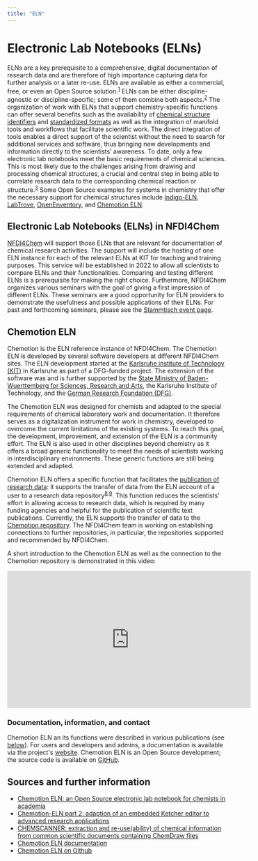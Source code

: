 ```yaml
---
title: "ELN"
---
```


# Electronic Lab Notebooks (ELNs)

ELNs are a key prerequisite to a comprehensive, digital documentation of research data and are therefore of high importance capturing data for further analysis or a later re-use. ELNs are available as either a commercial, free, or even an Open Source solution.<sup>[1](https://doi.org/10.1186/s13321-017-0240-0)</sup> ELNs can be either discipline-agnostic or discipline-specific; some of them combine both aspects.<sup>[2](https://doi.org/10.1186/s13321-017-0240-0)</sup> The organization of work with ELNs that support chemistry-specific functions can offer several benefits such as the availability of [chemical structure identifiers](70_machine-readable_chemical_structures.mdx) and [standardized formats](40_format_standards.mdx) as well as the integration of manifold tools and workflows that facilitate scientific work. The direct integration of tools enables a direct support of the scientist without the need to search for additional services and software, thus bringing new developments and information directly to the scientists’ awareness. To date, only a few electronic lab notebooks meet the basic requirements of chemical sciences. This is most likely due to the challenges arising from drawing and processing chemical structures, a crucial and central step in being able to correlate research data to the corresponding chemical reaction or structure.<sup>[3](https://doi.org/10.1186/s13321-017-0240-0)</sup> Some Open Source examples for systems in chemistry that offer the necessary support for chemical structures include [Indigo-ELN](https://lifescience.opensource.epam.com/indigo/eln/index.html), [LabTrove](http://labtrove.org/), [OpenEnventory](http://www.open-enventory.de/), and [Chemotion ELN](https://eln.chemotion.net/home).

## Electronic Lab Notebooks (ELNs) in NFDI4Chem

[NFDI4Chem](https://www.nfdi4chem.de/) will support those ELNs that are relevant for documentation of chemical research activities. The support will include the hosting of one ELN instance for each of the relevant ELNs at KIT for teaching and training purposes. This service will be established in 2022 to allow all scientists to compare ELNs and their functionalities. Comparing and testing different ELNs is a prerequisite for making the right choice. Furthermore, NFDI4Chem organizes various seminars with the goal of giving a first impression of different ELNs. These seminars are a good opportunity for ELN providers to demonstrate the usefulness and possible applications of their ELNs. For past and forthcoming seminars, please see the [Stammtisch event page](https://www.nfdi4chem.de/index.php/event/stammtisch-chemotion/).

## Chemotion ELN

Chemotion is the ELN reference instance of NFDI4Chem. The Chemotion ELN is developed by several software developers at different NFDI4Chem sites. The ELN development started at the [Karlsruhe institute of Technology (KIT)](https://www.kit.edu/) in Karlsruhe as part of a DFG-funded project. The extension of the software was and is further supported by the [State Ministry of Baden-Wuerttemberg for Sciences, Research and Arts](https://mwk.baden-wuerttemberg.de/), the Karlsruhe Institute of Technology, and the [German Research Foundation (DFG)](https://www.dfg.de/).

The Chemotion ELN was designed for chemists and adapted to the special requirements of chemical laboratory work and documentation. It therefore serves as a digitalization instrument for work in chemistry, developed to overcome the current limitations of the existing systems. To reach this goal, the development, improvement, and extension of the ELN is a community effort. The ELN is also used in other disciplines beyond chemistry as it offers a broad generic functionality to meet the needs of scientists working in interdisciplinary environments. These generic functions are still being extended and adapted.

Chemotion ELN offers a specific function that facilitates the [publication of research data](../30_data/60_data_publication.mdx): it supports the transfer of data from the ELN account of a user to a research data repository<sup>[8](https://doi.org/10.1186/s13321-018-0292-9),[9](https://doi.org/10.1186/s13321-018-0292-9)</sup>. This function reduces the scientists' effort in allowing access to research data, which is required by many funding agencies and helpful for the publication of scientific text publications. Currently, the ELN supports the transfer of data to the [Chemotion repository](https://www.chemotion-repository.net/welcome). The NFDI4Chem team is working on establishing connections to further repositories, in particular, the repositories supported and recommended by NFDI4Chem.

A short introduction to the Chemotion ELN as well as the connection to the Chemotion repository is demonstrated in this video:
<iframe width="560" height="315" src="https://www.youtube.com/embed/tZHaP6DW-Dw" frameborder="0" allow="accelerometer; autoplay; encrypted-media; gyroscope; picture-in-picture" allowfullscreen></iframe>

### Documentation, information, and contact

Chemotion ELN an its functions were described in various publications (see [below](#sources-and-further-information)). For users and developers and admins, a documentation is available via the project's [website](https://www.chemotion.net/chemotionsaurus/docs/eln/intro). Chemotion ELN is an Open Source development; the source code is available on [GitHub](https://github.com/ComPlat/chemotion_ELN).

## Sources and further information

- [Chemotion ELN: an Open Source electronic lab notebook for chemists in academia](https://doi.org/10.1186/s13321-017-0240-0)
- [Chemotion-ELN part 2: adaption of an embedded Ketcher editor to advanced research applications](https://doi.org/10.1186/s13321-018-0292-9)
- [CHEMSCANNER: extraction and re-use(ability) of chemical information from common scientific documents containing ChemDraw files](https://doi.org/10.1186/s13321-019-0400-5)
- [Chemotion ELN documentation](https://www.chemotion.net/chemotionsaurus/docs/eln/intro)
- [Chemotion ELN on Github](https://github.com/ComPlat/chemotion_ELN)
